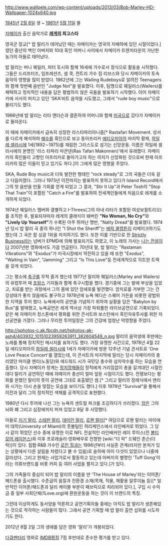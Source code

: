 http://www.wallpele.com/wp-content/uploads/2013/03/Bob-Marley-HD-Wallpaper-1024x640.jpg

[[1945년]] [[2월 6일]] 생 ~ [[1981년]] [[5월 11일]] 몰

[[자메이카]] 출신 음악가로 '''[[레게]]의 최고스타'''

영국군 장교[* 밥 말리가 태어났던 때는 자메이카는 영국의 지배하에 있던 시절이었다.]였던 중년의 백인 아버지와 10대 흑인 어머니 사이에서 자메이카 트렌치타운의 가난한 농가의 아들로 태어났다. 

밥 말리는 버니 웨일러, 피터 토시와 함께 16세에 가수로서 정식으로 활동을 시작했다. 그들은 드리프터즈, 임프레션즈, 샘 쿡, 컨트리 가수 짐 리브스와 당시 자메이카의 토속음악의 영향을 많이 받았다. 1962년에 그는 Wailing Rudeboys로 알려진 Teenagers와 함께 첫번째 음반인 "Judge Not"을 발표했다. 이후, 팀명으로 웨일러스(Wailers)를 채택하고 정치적인 내용을 담은 평범하지 않은 곡들을 발표하기 시작했다. 이어 자메이카에 서서히 퍼지고 있던 'SKA'비트 음악을 시도했고, 그래서 "rude boy music"으로 불리기도 했다.

1966년에 밥 말리는 리타 앤더슨과 결혼하여 어머니와 함께 [[미국]]으로 갔다가 자메이카로 돌아온다. 

이 때에 자메이카에서 급속히 성장한 라스타파리아니즘[* Rastafari Movement. 성서를 다르게 해석하여 [[예수]]를 흑인으로 보고 동아프리카 [[에티오피아]]의 마지막 황제, [[하일레 셀라시에]] 1세(1892∼1975)를 재림한 그리스도로 섬기는 신앙운동. 이름은 하일레 셀라시에의 본명인 '라스 타파리 마콘넨(Ras Tafari Makonnen)'에서 유래했다. 자메이카의 흑인들이 고향인 아프리카로 돌아가고자 하는 의지가 신앙화된 것으로써 현재 아프리카의 많은 이들이 믿고 있기도 하다.]이 그에게 많은 영향을 주었다.

SKA, Rude Boy music과 더욱 발전한 형태인 "rock steady"로 그의 곡들은 더욱 갈고 다듬어졌다. 그러나 1973년 이전까지는 발표하지 못하고 있다가 Island Record에서 그의 첫 음반을 만들 기회를 얻게 되었고 그 결과, "Stir It Up"과 Peter Tosh의 "Stop That Train"이 포함된 "Catch a Fire"를 발표하여 전세계인들에게 처음으로 레게를 소개하게 되었다. 

1974년 웨일러스 멤버와 결별하고 I-Threes(그의 아내 리타가 포함된 여성보컬트리오)를 조직한 후, 발표되자마자 레게의 클래식이 돼버린 '''"No Woman, No Cry"'''와 '''"Lively Up Yourself"'''가 수록된 아주 뛰어난 명반, "Natty Dread"를 발표했다. 1974년 당시 밥 말리 곡 중의 하나인 "I Shot the Sheriff"는 [[에릭 클랩튼]]이 리메이크하기도 했는데 그 곡은 팝 싱글 1위을 차지하기도 했다. 또한 이를 기반으로 한 [[Strictly Business]]라는 넘버가 EPMD에 의해 발표되기도 하였고, 이 노래의 가사는 [[나는 전설이다]] 2007년판 영화에서도 가끔 언급된다. 70년대 말, 밥 말리는 "Rastaman Vibrations"와 "Exodus"가 미국시장에서 약진하고 있을 때 또한 "Exodus", "Waiting in Vain", "Jamming" 그리고 "Is This Love"등 전세계적으로 히트한 트랙을 갖게 되었다.

그는 평소에 [[축구]]를 무척 즐겨 했는데 1977년 말리와 웨일러스(Marley and Wailers)의 유럽투어 때 [[프랑스]] 기자들과 함께 축구시합을 했다. 경기중에 그는 발에 부상을 입었고, 치료를 받는 과정에서 그의 몸에 있던 암세포를 발견했다. 암치료를 거부한 그는 건강상태가 좋지 않음에도 불구하고 1978년에 뉴욕 메디슨 스퀘어 가든을 비롯한 광범위한 지역을 투어 했다. 뉴욕에서의 공연을 기념하기 위하여 실황을 담은 "Babylon by Bus"를 발매했고, 뉴욕공연은 레게 역사상 가장 파워풀한 라이브공연으로 기록되었다. 같은 해 자메이카 킹스톤에서 평화를 위한 콘서트와 보스턴에서 흑인자유투사를 위한 자선공연을 가졌다. 그러나 무리한 투어일정은 그의 건강에 엄청난 악영향을 주었다.

http://sphotos-c.ak.fbcdn.net/hphotos-ak-ash4/403932_10151023959263911_382604549_n.jpg
말리의 음악생애 후반에는 노래를 통해 정치적인 메시지를 표하기도 했다. 가장 유명한 사건으로, 1978년 4월 22일 에티오피아의 [[하일레 셀라시에]] 1세가 자메이카에 방문 12주년 기념 콘서트로 'One Love Peace Concert'를 열었는데, 이 콘서트의 마지막에 말리는 당시 자메이카의 총리였던 마이클 맨리(노동당)와 에드워드 시가 국민당 총수와 삼자악수를 하는 모습을 연출했다. 당시 자메이카 정계는 [[정치깡패]]들이 정적에게 거리낌없이 총을 갈겨대던 시절인데다 말리가 공연하던 때에 자메이카 총선이 얼마 앞둔 시점이기도 했다. 전쟁보다는 평화를 원했던 말리의 뜻이 공연에 그대로 표출됐던 셈.[* 그리고 말리의 장례식에서 맨리와 시가는 다시 손을 맞잡는 모습을 보이기도 했다.] 이후 1979년 "Survival"을 통해서 이전과 달리 그의 정치적인 색채를 공격적으로 표현했다.

1980년 다시 투어에 나선 그는 뉴욕의 센트럴 파크를 조깅하다가 쓰러졌다. [[암]]은 그의 뇌와 폐 그리고 심장에까지 퍼져 있었고 8달 후 사망했다. 

아들로 [[지기 말리]], [[스테판 말리]], [[데미안 말리]], [[로핸 말리]][* 여담으로 로핸 말리는 마이애미 대학(University of Miami)의 풋볼팀인 허리케인스에서 라인배커로 뛰었다. 그 당시 같이 뛰었던 선수 중에 유명한 이로 NFL 전설적인 라인배커인 레이 루이스(전 [[볼티모어 레이븐스]])와 이후 프로레슬러·영화배우로 전향한 [wiki:"더 락" 드웨인 존슨(더 락)]이 있다. 힙합·R&B 가수인 [[로린 힐]]과는 1996년부터 사실혼 관계(라지만 본처가 있는 상황에서 다른 살림을 차렸다고 볼 수 있음)로 슬하에 아이 다섯이 있었으나 나중에 갈라섰다. 그리고 현재는 사업가로서 활동하고 있는데 아버지의 별명인 'Tuff Gong'이라는 의류브랜드를 비롯 커피 등 여러 사업을 펼치고 있다.]가 있다.

그의 가족들이 중심이 되어 밥 말리의 이름을 딴 'The House of Marley'라는 이어폰/헤드폰을 출시했다. 수준급의 음질과 친환경 소재(목재, 직물, 재활용 알루미늄 등)[* 일반적인 이어폰/헤드폰과 달리 케이블 부분이 패브릭으로 처리되어 있다.], 구입 시 수익금 중 일부 사회단체(1Love.org)에 환원운동을 하는 것이 이 브랜드의 특징.

그런데 이상하게도 동서양을 막론하고 공연기획자들 중에는 아직도 밥 말리가 생존해있는 것으로 착각하는 사람들이 많다. 그래서 공연 기획할 때 밥 말리 출연 섭외를 시도하기도 한다.  

2012년 8월 2일 그의 생애를 담은 영화 '말리'가 개봉되었다.

[[다큐멘터리]] 영화로 [[IMDB]]평점 7점 후반대로 준수한 평가를 받고 있다.

